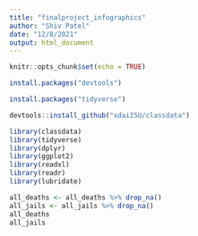 ```yaml
---
title: "finalproject_infographics"
author: "Shiv Patel"
date: "12/8/2021"
output: html_document
---
```


```r
knitr::opts_chunk$set(echo = TRUE)
```

```r
install.packages("devtools")
```
```r
install.packages("tidyverse")
```

```r
devtools::install_github("xdaiISU/classdata")
```

```r
library(classdata)
library(tidyverse)
library(dplyr)
library(ggplot2)
library(readxl)
library(readr)
library(lubridate)
```
```r
all_deaths <- all_deaths %>% drop_na()
all_jails <- all_jails %>% drop_na()
all_deaths
all_jails
```
  
  